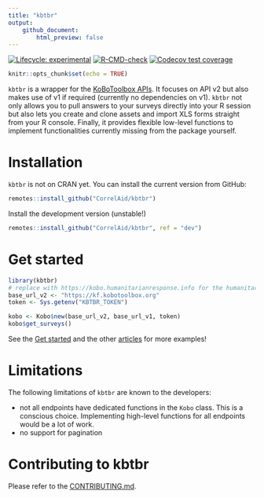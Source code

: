 ```yaml
---
title: "kbtbr"
output:
    github_document:
        html_preview: false
---
```


<!-- badges: start -->
[![Lifecycle: experimental](https://img.shields.io/badge/lifecycle-experimental-orange.svg)](https://lifecycle.r-lib.org/articles/stages.html#experimental)
[![R-CMD-check](https://github.com/CorrelAid/kbtbr/workflows/R-CMD-check/badge.svg)](https://github.com/CorrelAid/kbtbr/actions)
[![Codecov test coverage](https://codecov.io/gh/CorrelAid/kbtbr/branch/main/graph/badge.svg)](https://codecov.io/gh/CorrelAid/kbtbr?branch=main)
<!-- badges: end -->

```r
knitr::opts_chunk$set(echo = TRUE)
```

`kbtbr` is a wrapper for the [KoBoToolbox APIs](https://support.kobotoolbox.org/api.html). It focuses on API v2 but also makes use of v1 if required (currently no dependencies on v1). `kbtbr` not only allows you to pull answers to your surveys directly into your R session but also lets you create and clone assets and import XLS forms straight from your R console. Finally, it provides flexible low-level functions to implement functionalities currently missing from the package yourself. 

# Installation

`kbtbr` is not on CRAN yet. You can install the current version from GitHub: 

```r
remotes::install_github("CorrelAid/kbtbr")
```

Install the development version (unstable!)

```r
remotes::install_github("CorrelAid/kbtbr", ref = "dev")
```

# Get started

```r
library(kbtbr)
# replace with https://kobo.humanitarianresponse.info for the humanitarian server or your own if you self-host
base_url_v2 <- "https://kf.kobotoolbox.org" 
token <- Sys.getenv("KBTBR_TOKEN")

kobo <- Kobo$new(base_url_v2, base_url_v1, token)
kobo$get_surveys()
```

See the [Get started](articles/kbtbr.html) and the other [articles](articles/index.html) for more examples!

# Limitations
The following limitations of `kbtbr` are known to the developers:

- not all endpoints have dedicated functions in the `Kobo` class. This is a conscious choice. Implementing high-level functions for all endpoints would be a lot of work.
- no support for pagination 

# Contributing to kbtbr

Please refer to the [CONTRIBUTING.md](https://github.com/correlaid/kbtbr/blob/main/.github/CONTRIBUTING.md).
